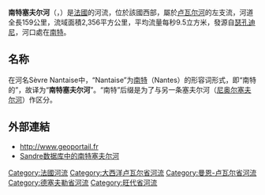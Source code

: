 {{noteTA
|G1=法国地名
|G2=单位
}}
{{Infobox river
  | name              = 南特塞夫尔河
  | native_name       = Sèvre Nantaise
  | image             = Sèvre_Nantaise_near_Le_Longeron.jpg
  | image_size        = 250px
  | map               = Sèvre Nantaise.png
  | image_caption     = [[蒂福日|蒂福日]]附近的南特塞夫尔河
  | source1_location  = [[伯尼翁-蒂勒伊|伯尼翁-蒂勒伊]] 
  | mouth_location    = [[卢瓦尔河|卢瓦尔河]]（[[南特|南特]]处）
  | mouth_coordinates = {{coord|47|11|46|N|1|32|49|W|name=Loire-Sèvre Nantaise|display=inline,title}}
  | progression       = {{RLoire}}
  | subdivision_type1 = [[世界政區索引|国家]]
  | subdivision_name1 = {{FR}}
  | length            = {{convert|141.8|km|abbr=on}}
  | source1_elevation = {{convert|215|m|abbr=on}}
  | discharge1_avg    = {{convert|9.5|m3/s|abbr=on}}
  | basin_size        = {{convert|2,356|km2|abbr=on}}
}}
'''南特塞夫尔河'''（{{lang-fr|Sèvre Nantaise}}，{{IPA-fr|sɛvʁ nɑ̃tɛz}}）是[[法國|法國]]的河流，位於該國西部，屬於[[卢瓦尔河|卢瓦尔河]]的左支流，河道全長159公里，流域面積2,356平方公里，平均流量每秒9.5立方米，發源自[[瑟孔迪尼|瑟孔迪尼]]，河口處在[[南特|南特]]。

== 名称 ==
在河名Sèvre Nantaise中，“Nantaise”为[[南特|南特]]（Nantes）的形容词形式，即“南特的”，故译为“'''南特塞夫尔河'''”。“南特”后缀是为了与另一条塞夫尔河（[[尼奥尔塞夫尔河|尼奥尔塞夫尔河]]）作区分。

==外部連結==
*http://www.geoportail.fr{{Wayback|url=http://www.geoportail.fr/ |date=20101215171356 }}
*[http://sandre.eaufrance.fr/app/chainage/courdo/htm/M7--024-.php?cg=M7--024- Sandre数据库中的南特塞夫尔河]{{Dead link}}

{{France-geo-stub}}
[[Category:法國河流|Category:法國河流]]
[[Category:大西洋卢瓦尔省河流|Category:大西洋卢瓦尔省河流]]
[[Category:曼恩-卢瓦尔省河流|Category:曼恩-卢瓦尔省河流]]
[[Category:德塞夫勒省河流|Category:德塞夫勒省河流]]
[[Category:旺代省河流|Category:旺代省河流]]